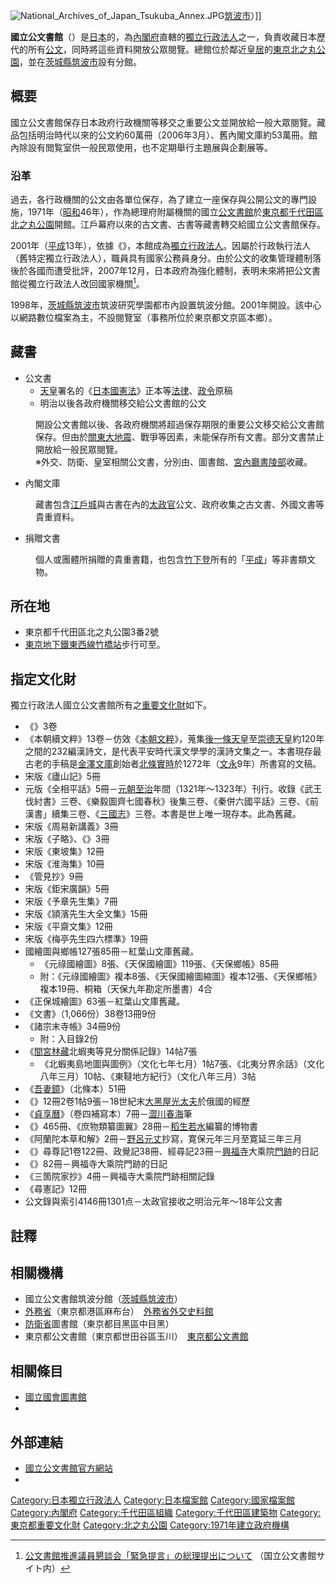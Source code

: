 {{Infobox Library
|名字 = 国立公文書館<br /><small>{{lang|ja|国立公文書館}}{{ja}}<br>{{lang|ja|こくりつこうぶんしょかん}}</small>
|英文名 = National Archives of Japan{{en}}
|標誌 = [[File:National_Archives_of_Japan_logo.svg|250px]]
|圖像 = Kobunsyokan.jpg
|圖像說明 = 本館（東京都千代田區）
|藏品 = [[古文書|古文書]]、[[公文|公文書]]
|國家 = {{JPN}}
|隸屬於 = [[獨立行政法人|獨立行政法人]]國立公文書館
|地址 = 〒102-0091<br />[[東京都|東京都]][[千代田區|千代田區]][[北之丸公園|北之丸公園]]3番2號<ref name="gaiyou">{{Cite web|url=http://www.archives.go.jp/information/pdf/gaiyou_soshiki.pdf|title=館の概要・組織図|publisher=国立公文書館|accessdate=2016-02-19|format=PDF|archive-date=2020-04-10|archive-url=https://web.archive.org/web/20200410210345/http://www.archives.go.jp/information/pdf/gaiyou_soshiki.pdf|dead-url=no}}</ref>
|座標 = {{coord|35|41|24.8|N|139|45|13.8|E|region:JP-13|display=inline,title}}
|分館數 = 1
|規模 = 約133万冊（2013年3月）
|流通 = 閱覽數約78,000冊 
|經費 = 2,246百萬日圓（2012年度）
|法定送存 = {{link-ja|公文書管理法|公文書等の管理に関する法律}}
|借閱憑證= 開放予任何需要使用館藏與服務者
|館長 = 加藤丈夫<ref name="gaiyou" />
|員工人數= 49人<ref name="gaiyou" />
|官方網站= http://www.archives.go.jp/
|備考 =
}}
[[File:National_Archives_of_Japan_Tsukuba_Annex.JPG|thumb]][[筑波市|筑波市]]）]]

'''國立公文書館'''（{{jpn|j=国立公文書館|hg=こくりつこうぶんしょかん|rm=kokuritsu kōbunshokan|f=y}}）是[[日本|日本]]的{{link-en|國家檔案館|National archives}}，為[[內閣府|內閣府]]直轄的[[獨立行政法人|獨立行政法人]]之一，負責收藏日本歷代的所有[[公文|公文]]，同時將這些資料開放公眾閱覽。總館位於鄰近[[皇居|皇居]]的[[東京|東京]][[北之丸公園|北之丸公園]]，並在[[茨城縣|茨城縣]][[筑波市|筑波市]]設有分館。

== 概要 ==
國立公文書館保存日本政府行政機關等移交之重要公文並開放給一般大眾閱覽。藏品包括明治時代以來的公文約60萬冊（2006年3月）、舊內閣文庫約53萬冊。館內除設有閲覧室供一般民眾使用，也不定期舉行主題展與企劃展等。

===沿革===
過去，各行政機關的公文由各單位保存，為了建立一座保存與公開公文的專門設施，1971年（[[昭和|昭和]]46年），作為總理府附屬機關的國立[[檔案|公文書館]]於[[東京都|東京都]][[千代田區|千代田區]][[北之丸公園|北之丸公園]]開館。江戶幕府以來的古文書、古書等{{link-ja|內閣文庫|内閣文庫}}藏書轉交給國立公文書館保存。

2001年（[[平成|平成]]13年），依據《{{link-ja|國立公文書館法|国立公文書館法}}》，本館成為[[獨立行政法人|獨立行政法人]]。因屬於行政執行法人（舊特定獨立行政法人），職員具有國家公務員身分。由於公文的收集管理體制落後於各國而遭受批評，2007年12月，日本政府為強化體制，表明未來將把公文書館從獨立行政法人改回國家機關<ref>[http://www.archives.go.jp/news/071212.html 公文書館推進議員懇談会「緊急提言」の総理提出について] {{Wayback|url=http://www.archives.go.jp/news/071212.html |date=20160305031622 }}（国立公文書館サイト内）</ref>。<!---ノート--->

1998年，[[茨城縣|茨城縣]][[筑波市|筑波市]]筑波研究學園都市內設置筑波分館。2001年開設{{link-ja|亞洲歷史資料中心|アジア歴史資料センター}}。該中心以網路數位檔案為主，不設閱覽室（事務所位於東京都文京區本鄉）。

== 藏書 ==
*公文書
**[[天皇|天皇]]署名的《[[日本國憲法|日本國憲法]]》正本等[[法律|法律]]、[[法令|政令]]原稿
**明治以後各政府機關移交給公文書館的公文
: 開設公文書館以後、各政府機關將超過保存期限的重要公文移交給公文書館保存。但由於[[關東大地震|關東大地震]]、戰爭等因素，未能保存所有文書。部分文書禁止開放給一般民眾閱覽。
:※外交、防衛、皇室相關公文書，分別由{{link-ja|外務省外交史料館|外務省外交史料館}}、{{link-ja|防衛省防衛研究所|防衛省防衛研究所}}圖書館、[[宮內廳書陵部|宮內廳書陵部]]收藏。
*內閣文庫
:{{link-ja|內閣文庫|内閣文庫}}藏書包含[[江戶城|江戶城]]{{link-ja|紅葉山文庫|紅葉山文庫}}與{{link-ja|昌平坂學問所|昌平坂学問所}}古書在內的[[太政官|太政官]]公文、政府收集之古文書、外國文書等貴重資料。
*捐贈文書
:個人或團體所捐贈的貴重書籍，也包含[[竹下登|竹下登]]所有的「[[平成|平成]]{{link-ja|奉書紙|奉書紙}}」等非書類文物。

== 所在地 ==
* 東京都千代田區北之丸公園3番2號
* [[東京地下鐵東西線|東京地下鐵東西線]][[竹橋站|竹橋站]]步行可至。

== 指定文化財 ==
獨立行政法人國立公文書館所有之[[重要文化財|重要文化財]]如下。
* 《{{link-ja|法曹類林|法曹類林}}》3卷
* 《本朝續文粹》13卷－仿效《[[本朝文粹|本朝文粹]]》，蒐集[[後一條天皇|後一條天皇]]至[[崇德天皇|崇德天皇]]約120年之間的232編漢詩文，是代表平安時代漢文學學的漢詩文集之一。本書現存最古老的手稿是[[金澤文庫|金澤文庫]]創始者[[北條實時|北條實時]]於1272年（[[文永|文永]]9年）所書寫的文稿。
* 宋版《廬山記》5冊
* 元版《全相平話》5冊－[[元朝|元朝]][[至治_(元朝)|至治]]年間（1321年～1323年）刊行。收錄《武王伐紂書》三卷、《樂毅圖齊七國春秋》後集三卷、《秦併六國平話》三卷、《前漢書」續集三卷、《[[三國志|三國志]]》三卷。本書是世上唯一現存本。此為{{link-ja|紅葉山文庫|紅葉山文庫}}舊藏。
* 宋版《周易新講義》3冊
* 宋版《子略》、《{{link-ja|史略|史略}}》3冊
* 宋版《東坡集》12冊
* 宋版《淮海集》10冊
* 《管見抄》9冊
* 宋版《鉅宋廣韻》5冊
* 宋版《予章先生集》7冊
* 宋版《頴濱先生大全文集》15冊
* 宋版《平齋文集》12冊
* 宋版《梅亭先生四六標準》19冊
* 國繪圖與鄉帳127張85冊－紅葉山文庫舊藏。
** 《元祿國繪圖》8張、《天保國繪圖》119張、《天保鄉帳》85冊
** 附：《元祿國繪圖》複本8張、《天保國繪圖縮圖》複本12張、《天保鄉帳》複本19冊、桐箱（天保九年勘定所墨書）4合
* 《正保城繪圖》63張－紅葉山文庫舊藏。
* 《{{link-ja|朽木氏|朽木氏|朽木家}}文書》（1,066份）38卷13冊9份
* 《諸宗末寺帳》34冊9份
** 附：入目錄2份
* 《[[間宮林藏|間宮林藏]]北蝦夷等見分關係記錄》14帖7張
** 《北蝦夷島地圖與圖例》（文化七年七月）1帖7張、《北夷分界余話》（文化八年三月）10帖、《東韃地方紀行》（文化八年三月）3帖
* 《[[吾妻鏡|吾妻鏡]]》（北條本）51冊
* 《{{link-ja|北槎聞略|北槎聞略}}》12冊2卷1帖9張－18世紀末[[大黑屋光太夫|大黑屋光太夫]]於俄國的經歷
* 《[[貞享曆|貞享曆]]》（卷四補寫本）7冊－[[澀川春海|澀川春海]]筆
* 《{{link-ja|庶物類纂|庶物類纂}}》465冊、《庶物類纂圖翼》28冊－[[稻生若水|稻生若水]]編纂的博物書
* 《阿蘭陀本草和解》2冊－[[野呂元丈|野呂元丈]]抄寫，寛保元年三月至寛延三年三月
* 《{{link-ja|大乘院寺社雜事記|大乗院寺社雑事記}}》尋尊記1卷122冊、政覺記38冊、經尋記23冊－[[興福寺_(奈良市)|興福寺]]大乘院[[門跡|門跡]]的日記
* 《{{link-ja|經覺私要鈔|経覚私要鈔}}》82冊－興福寺大乘院門跡的日記
* 《三箇院家抄》4冊－興福寺大乘院門跡相關記錄
* 《尋憲記》12冊
* 公文錄與索引4146冊1301点－太政官接收之明治元年～18年公文書

== 註釋 ==
{{Reflist}}

== 相關機構 ==
* 國立公文書館筑波分館（[[茨城縣|茨城縣]][[筑波市|筑波市]]{{link-ja|上澤 (筑波市)|上沢 (つくば市)|上澤}}）
* [[日本外務省|外務省]]{{link-ja|外務省外交史料館|外務省外交史料館|外交史料館}}（東京都港區麻布台）　[http://www.mofa.go.jp/mofaj/annai/honsho/shiryo/ 外務省外交史料館]{{Wayback|url=http://www.mofa.go.jp/mofaj/annai/honsho/shiryo/ |date=20200816180616 }}
* [[防衛省|防衛省]]{{link-ja|防衛研究所|防衛研究所}}圖書館（東京都目黑區中目黑）
* 東京都公文書館（東京都世田谷區玉川）　[http://www.soumu.metro.tokyo.jp/01soumu/archives/ 東京都公文書館]{{Wayback|url=http://www.soumu.metro.tokyo.jp/01soumu/archives/ |date=20190417092834 }}

== 相關條目 ==
{{Commonscat|National Archives of Japan}}
* [[國立國會圖書館|國立國會圖書館]]
* {{link-en|國家檔案館|National archives}}

== 外部連結 ==
* [http://www.archives.go.jp/ 國立公文書館官方網站]{{Wayback|url=http://www.archives.go.jp/ |date=20120511221756 }} {{ja}}{{en}}
* {{Twitter|JPNatArchives}}

{{日本独立行政法人}}
{{Authority control}}
[[Category:日本獨立行政法人|Category:日本獨立行政法人]]
[[Category:日本檔案館|Category:日本檔案館]]
[[Category:國家檔案館|Category:國家檔案館]]
[[Category:內閣府|Category:內閣府]]
[[Category:千代田區組織|Category:千代田區組織]]
[[Category:千代田區建築物|Category:千代田區建築物]]
[[Category:東京都重要文化財|Category:東京都重要文化財]]
[[Category:北之丸公園|Category:北之丸公園]]
[[Category:1971年建立政府機構|Category:1971年建立政府機構]]